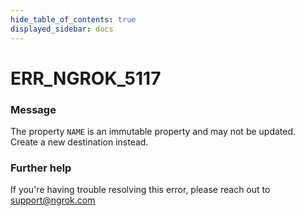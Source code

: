 ```yaml
---
hide_table_of_contents: true
displayed_sidebar: docs
---
```



# ERR_NGROK_5117

### Message

The property `NAME` is an immutable property and may not be updated. Create a new destination instead.

<ErrorDetails error="err_ngrok_5117" />

### Further help

If you're having trouble resolving this error, please reach out to [support@ngrok.com](mailto:support@ngrok.com?subject=Help%20with%20ERR_NGROK_5117)

